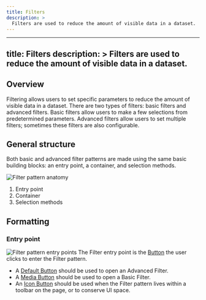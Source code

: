 ```yaml
---
title: Filters
description: >
  Filters are used to reduce the amount of visible data in a dataset.
---
```

---
title: Filters
description: >
  Filters are used to reduce the amount of visible data in a dataset.
---

## Overview
Filtering allows users to set specific parameters to reduce the amount of visible data in a dataset. There are two types of filters: basic filters and advanced filters. Basic filters allow users to make a few selections from predetermined parameters. Advanced filters allow users to set multiple filters; sometimes these filters are also configurable.

## General structure
Both basic and advanced filter patterns are made using the same basic building blocks: an entry point, a container, and selection methods.

![Filter pattern anatomy](figma:filter-anatomy.png)

1. Entry point
2. Container
3. Selection methods

## Formatting
### Entry point
![Filter pattern entry points](figma:filter-formatting-entry-points.png)
The Filter entry point is the [Button](/components/button) the user clicks to enter the Filter pattern.
* A [Default Button](/components/button) should be used to open an Advanced Filter.
* A [Media Button](/components/button) should be used to open a Basic Filter. 
* An [Icon Button](/components/button) should be used when the Filter pattern lives within a toolbar on the page, or to conserve UI space.